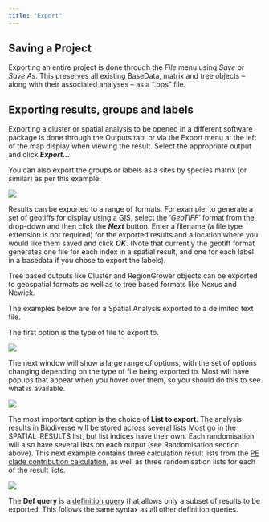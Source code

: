 ```yaml
---
title: "Export"
---
```


##  Saving a Project

Exporting an entire project is done through the *File* menu using *Save* or *Save As*. This preserves all existing BaseData, matrix and tree objects – along with their associated analyses – as a “.bps” file.

##  Exporting results, groups and labels
Exporting a cluster or spatial analysis to be opened in a different software package is done through the Outputs tab, or via the Export menu at the left of the map display when viewing the result. Select the appropriate output and click ***Export…***

You can also export the groups or labels as a sites by species matrix (or similar) as per this example:

![](images/image6.0.png)

Results can be exported to a range of formats. For example, to generate a set of geotiffs for display using a GIS, select the ‘*GeoTIFF*’ format from the drop-down and then click the ***Next*** button. Enter a filename (a file type extension is not required) for the exported results and a location where you would like them saved and click ***OK***.  (Note that currently the geotiff format generates one file for each index in a spatial result, and one for each label in a basedata if you chose to export the labels).  

Tree based outputs like Cluster and RegionGrower objects can be exported to geospatial formats as well as to tree based formats like Nexus and Newick.

The examples below are for a Spatial Analysis exported to a delimited text file.  

The first option is the type of file to export to. 

![](images/image6.1.png)

The next window will show a large range of options, with the set of options changing depending on the type of file being exported to.  Most will have popups that appear when you hover over them, so you should do this to see what is available.


![](images/image6.2.png)

The most important option is the choice of **List to export**. The analysis results in Biodiverse will be stored across several lists  Most go in the SPATIAL\_RESULTS list, but list indices have their own.  Each randomisation will also have several lists on each output (see Randomisation section above).  This next example contains three calculation result lists from the [PE clade contribution calculation](https://github.com/shawnlaffan/biodiverse/wiki/Indices#pe-clade-contributions), as well as three randomisation lists for each of the result lists.  

![](images/image6.3.png)

The **Def query** is a [definition query](https://github.com/shawnlaffan/biodiverse/wiki/SpatialConditions#definition-queries) that allows only a subset of results to be exported.  This follows the same syntax as all other definition queries.   